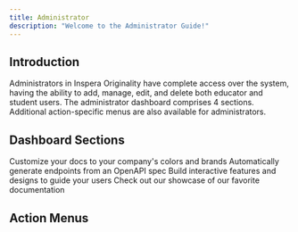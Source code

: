 ```yaml
---
title: Administrator
description: "Welcome to the Administrator Guide!"
---
```


## Introduction

Administrators in Inspera Originality have complete access over the system, having the ability to add, manage, edit, and delete both educator and student users. The administrator dashboard comprises 4 sections. Additional action-specific menus are also available for administrators.&#x20;

## Dashboard Sections

<CardGroup cols={2}>
  <Card title="Analytics" icon="palette" href="https://mintlify.com/docs/settings/global">
    Customize your docs to your company's colors and brands
  </Card>

  <Card title="Academic Units" icon="code" href="https://mintlify.com/docs/api-playground/openapi">
    Automatically generate endpoints from an OpenAPI spec
  </Card>

  <Card title="Subjects" icon="screwdriver-wrench" href="https://mintlify.com/docs/content/components/accordions">
    Build interactive features and designs to guide your users
  </Card>

  <Card title="Submissions" icon="stars" href="https://mintlify.com/customers">
    Check out our showcase of our favorite documentation
  </Card>
</CardGroup>

## Action Menus